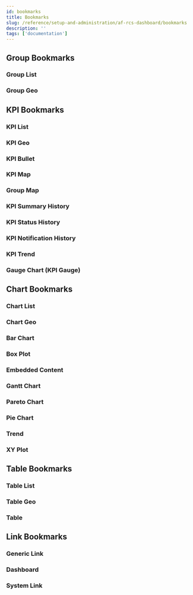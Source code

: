 ```yaml
---
id: bookmarks
title: Bookmarks
slug: /reference/setup-and-administration/af-rcs-dashboard/bookmarks
description: ''
tags: ['documentation']
---
```



<CardList cols={4}>
  <Card 
    title="Group Bookmarks"
    link="#group-bookmarks"
  />
  <Card 
    title="KPI Bookmarks"
    link="#kpi-bookmarks"
  />
  <Card 
    title="Chart Bookmarks"
    link="#chart-bookmarks"
  />
  <Card 
    title="Table Bookmarks"
    link="#table-bookmarks"
  />
  <Card 
    title="Link Bookmarks"
    link="#link-bookmarks"
  />
</CardList>


## Group Bookmarks

<CardList cols={4}>
  <Card 
    title="Group List"
    link="#group-list"
  />
  <Card 
    title="Group Geo"
    link="#Group-geo"
  />
</CardList>

### Group List

<JsonToTable jsonData={tables.groupBookmarks.groupList} />

### Group Geo

<JsonToTable jsonData={tables.groupBookmarks.groupGeo} />

## KPI Bookmarks

<CardList cols={4}>
  <Card 
    title="KPI List"
    link="#kpi-list"
  />
  <Card 
    title="KPI Geo"
    link="#kpi-geo"
  />
  <Card 
    title="KPI Bullet"
    link="#kpi-bullet"
  />
  <Card 
    title="KPI Map"
    link="#kpi-map"
  />
  <Card 
    title="Group Map"
    link="#group-map"
  />
  <Card 
    title="KPI Summary History"
    link="#kpi-summary-history"
  />
  <Card 
    title="KPI Status History"
    link="#kpi-status-history"
  />
  <Card 
    title="KPI Notification History"
    link="#kpi-notification-history"
  />
  <Card 
    title="KPI Trend"
    link="#kpi-trend"
  />
  <Card 
    title="Gauge Chart"
    link="#gauge-chart-kpi-gauge"
  />
</CardList>

### KPI List

<JsonToTable jsonData={tables.kpiBookmarks.kpiList} />

### KPI Geo

<JsonToTable jsonData={tables.kpiBookmarks.kpiGeo} />

### KPI Bullet

<JsonToTable jsonData={tables.kpiBookmarks.kpiBullet} />

### KPI Map

<JsonToTable jsonData={tables.kpiBookmarks.kpiMap} />

### Group Map

<JsonToTable jsonData={tables.kpiBookmarks.groupMap} />

### KPI Summary History

<JsonToTable jsonData={tables.kpiBookmarks.kpiSummaryHistory} />

### KPI Status History

<JsonToTable jsonData={tables.kpiBookmarks.kpiStatusHistory} />

### KPI Notification History

<JsonToTable jsonData={tables.kpiBookmarks.kpiNotificationHistory} />

### KPI Trend

<JsonToTable jsonData={tables.kpiBookmarks.kpiTrend} />

### Gauge Chart (KPI Gauge)

<JsonToTable jsonData={tables.kpiBookmarks.gaugeChart} />

## Chart Bookmarks

<CardList cols={4}>
  <Card 
    title="Chart List"
    link="#chart-list"
  />
  <Card 
    title="Chart Geo"
    link="#chart-geo"
  />
  <Card 
    title="Bar Chart"
    link="#bar-chart"
  />
  <Card 
    title="Box Plot"
    link="#box-plot"
  />
  <Card 
    title="Embedded Content"
    link="#embedded-content"
  />
  <Card 
    title="Gantt Chart"
    link="#gantt-chart"
  />
  <Card 
    title="Pareto Chart"
    link="#pareto-chart"
  />
  <Card 
    title="Pie Chart"
    link="#pie-chart"
  />
  <Card 
    title="Trend"
    link="#trend"
  />
  <Card 
    title="XY Plot"
    link="#xy-plot"
  />
</CardList>


### Chart List

<JsonToTable jsonData={tables.chartBookmarks.chartList} />

### Chart Geo

<JsonToTable jsonData={tables.chartBookmarks.chartGeo} />

### Bar Chart

<JsonToTable jsonData={tables.chartBookmarks.barChart} />

### Box Plot

<JsonToTable jsonData={tables.chartBookmarks.boxPlot} />

### Embedded Content

<JsonToTable jsonData={tables.chartBookmarks.embeddedContent} />

### Gantt Chart

<JsonToTable jsonData={tables.chartBookmarks.ganttChart} />

### Pareto Chart

<JsonToTable jsonData={tables.chartBookmarks.paretoChart} />

### Pie Chart

<JsonToTable jsonData={tables.chartBookmarks.pieChart} />

### Trend

<JsonToTable jsonData={tables.chartBookmarks.trend} />

### XY Plot

<JsonToTable jsonData={tables.chartBookmarks.xyPlot} />

## Table Bookmarks

<CardList cols={4}>
  <Card 
    title="Table List"
    link="#table-list"
  />
  <Card 
    title="Table Geo"
    link="#table-geo"
  />
  <Card 
    title="Table"
    link="#table"
  />
</CardList>

### Table List

<JsonToTable jsonData={tables.tableBookmarks.tableList} />

### Table Geo

<JsonToTable jsonData={tables.tableBookmarks.tableGeo} />

### Table

<JsonToTable jsonData={tables.tableBookmarks.table} />

## Link Bookmarks

<CardList cols={4}>
  <Card 
    title="Generic Link"
    link="#generic-link"
  />
  <Card 
    title="Dashboard"
    link="#dashboard"
  />
  <Card 
    title="System Link"
    link="#system-link"
  />
</CardList>

### Generic Link

<JsonToTable jsonData={tables.linkBookmarks.genericLink} />

### Dashboard

<JsonToTable jsonData={tables.linkBookmarks.dashboard} />

### System Link

<JsonToTable jsonData={tables.linkBookmarks.systemLink} />